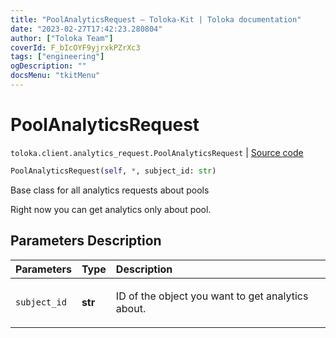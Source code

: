 ```yaml
---
title: "PoolAnalyticsRequest — Toloka-Kit | Toloka documentation"
date: "2023-02-27T17:42:23.280804"
author: ["Toloka Team"]
coverId: F_bIcOYF9yjrxkPZrXc3
tags: ["engineering"]
ogDescription: ""
docsMenu: "tkitMenu"
---
```


# PoolAnalyticsRequest
`toloka.client.analytics_request.PoolAnalyticsRequest` | [Source code](https://github.com/Toloka/toloka-kit/blob/v1.1.4/src/client/analytics_request.py#L39)

```python
PoolAnalyticsRequest(self, *, subject_id: str)
```

Base class for all analytics requests about pools

Right now you can get analytics only about pool.

## Parameters Description

| Parameters | Type | Description |
| :----------| :----| :-----------|
`subject_id`|**str**|<p>ID of the object you want to get analytics about.</p>
